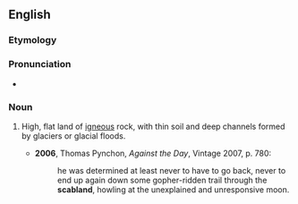 ==English==

===Etymology===
{{compound|en|scab|land}}

===Pronunciation===
* {{IPA|en|/ˈskæblænd/}}

===Noun===
{{en-noun}}

# {{lb|en|US|geography}} High, flat land of [[igneous]] rock, with thin soil and deep channels formed by glaciers or glacial floods.
#* '''2006''', Thomas Pynchon, ''Against the Day'', Vintage 2007, p. 780:
#*: he was determined at least never to have to go back, never to end up again down some gopher-ridden trail through the '''scabland''', howling at the unexplained and unresponsive moon.